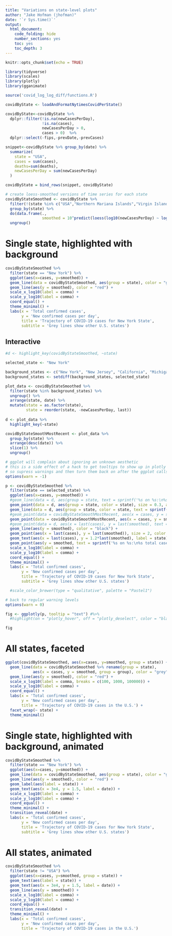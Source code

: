 ```yaml
---
title: "Variations on state-level plots"
author: "Jake Hofman (jhofman)"
date: '`r Sys.time()`'
output:
  html_document:
    code_folding: hide
    number_sections: yes
    toc: yes
    toc_depth: 3
---
```


```r
knitr::opts_chunk$set(echo = TRUE)
```

```r
library(tidyverse)
library(scales)
library(plotly)
library(gganimate)

source('covid_log_log_diff/functions.R')
```

```r
covidByState <- loadAndFormatNytimesCovidPerState()

covidByState<-covidByState %>% 
  dplyr::filter(!is.na(newCasesPerDay), 
                !is.na(cases), 
                newCasesPerDay > 0, 
                cases > 0)  %>%
  dplyr::select(-fips,-prevDate,-prevCases)

snippet<-covidByState %>% group_by(date) %>% 
  summarize(
    state = "USA",
    cases = sum(cases),
    deaths=sum(deaths),
    newCasesPerDay = sum(newCasesPerDay)
  )

covidByState = bind_rows(snippet, covidByState)

# create loess-smoothed versions of time series for each state
covidByStateSmoothed <- covidByState %>%
  filter(!(state %in% c("USA","Northern Mariana Islands","Virgin Islands","Guam"))) %>%
  group_by(state) %>%
  do(data.frame(.,
                smoothed = 10^predict(loess(log10(newCasesPerDay) ~ log10(cases), data = .), .))) %>%
  ungroup()
```

# Single state, highlighted with background
```r
covidByStateSmoothed %>%
  filter(state == "New York") %>%
  ggplot(aes(x=cases, y=smoothed)) +
  geom_line(data = covidByStateSmoothed, aes(group = state), color = "grey") +
  geom_line(aes(y = smoothed), color = "red") +
  scale_x_log10(label = comma) + 
  scale_y_log10(label = comma) +
  coord_equal() +
  theme_minimal() +
  labs(x = 'Total confirmed cases',
       y = 'New confirmed cases per day',
       title = 'Trajectory of COVID-19 cases for New York State',
       subtitle = 'Grey lines show other U.S. states')
```

## Interactive

```r

#d <- highlight_key(covidByStateSmoothed, ~state)

selected_state <- "New York"

background_states <- c("New York", "New Jersey", "California", "Michigan", "Louisiana", "Florida", "Massachusetts", "Illinois", "Pennsylvania", "Washington")
background_states <- setdiff(background_states, selected_state)

plot_data <- covidByStateSmoothed %>%
  filter(state %in% background_states) %>%
  ungroup() %>%
  arrange(state, date) %>%
  mutate(state = as.factor(state),
         state = reorder(state, -newCasesPerDay, last))
  
d <- plot_data %>%
  highlight_key(~state)

covidByStateSmoothMostRecent <- plot_data %>%
  group_by(state) %>%
  arrange(desc(date)) %>%
  slice(1) %>%
  ungroup()

# ggplot will complain about ignoring an unknown aesthetic
# this is a side effect of a hack to get tooltips to show up in plotly
# so supress warnings and then turn them back on after the ggplot calls
options(warn = -1)

p <- covidByStateSmoothed %>%
  filter(state == selected_state) %>%
  ggplot(aes(x=cases, y=smoothed)) +
  #geom_line(data = d, aes(group = state, text = sprintf('%s on %s:\n%s total cases\n%s new cases', state, date, comma(cases), comma(newCasesPerDay))), color = "grey") +
  geom_point(data = d, aes(group = state, color = state), size = 0.3, alpha = 1) +
  geom_line(data = d, aes(group = state, color = state, text = sprintf('%s on %s:\n%s total cases\n%s new cases', state, date, comma(cases), comma(newCasesPerDay))), alpha = 0.5) +
  #geom_point(data = covidByStateSmoothMostRecent, aes(x = cases, y = smoothed, group = state), size = 2, color = "grey", alpha = 0.5) +
  geom_point(data = covidByStateSmoothMostRecent, aes(x = cases, y = smoothed, group = state, color = state), size = 2, alpha = 0.5) +
  #geom_point(data = d, aes(x = last(cases), y = last(smoothed), text = sprintf('Foo')), size = 2, color = "red", alpha = 0.5) +
  geom_line(aes(y = smoothed), color = "black") +
  geom_point(aes(x = last(cases), y = last(smoothed)), size = 2, color = "black", alpha = 0.5) +
  geom_text(aes(x = last(cases), y = 1.2*last(smoothed), label = state)) +
  geom_point(aes(y = smoothed, text = sprintf('%s on %s:\n%s total cases\n%s new cases', state, date, comma(cases), comma(newCasesPerDay))), size = 0.3, alpha = 1) +
  scale_x_log10(label = comma) + 
  scale_y_log10(label = comma) +
  coord_equal() +
  theme_minimal() +
  labs(x = 'Total confirmed cases',
       y = 'New confirmed cases per day',
       title = 'Trajectory of COVID-19 cases for New York State',
       subtitle = 'Grey lines show other U.S. states')

  #scale_color_brewer(type = "qualitative", palette = "Pastel1")

# back to regular warning levels
options(warn = 0)

fig <- ggplotly(p, tooltip = "text") #%>%
  #highlight(on = "plotly_hover", off = "plotly_deselect", color = "black" )

fig
```

# All states, faceted
```r
ggplot(covidByStateSmoothed, aes(x=cases, y=smoothed, group = state)) +
  geom_line(data = covidByStateSmoothed %>% rename(group = state),
            aes(x = cases, y = smoothed, group = group), color = "grey") +
  geom_line(aes(y = smoothed), color = "red") +
  scale_x_log10(label = comma, breaks = c(100, 1000, 100000)) + 
  scale_y_log10(label = comma) +
  coord_equal() +
  labs(x = 'Total confirmed cases',
       y = 'New confirmed cases per day',
       title = 'Trajectory of COVID-19 cases in the U.S.') +
  facet_wrap(~ state) +
  theme_minimal()
```



# Single state, highlighted with background, animated
```r
covidByStateSmoothed %>%
  filter(state == "New York") %>%
  ggplot(aes(x=cases, y=smoothed)) +
  geom_line(data = covidByStateSmoothed, aes(group = state), color = "grey") +
  geom_line(aes(y = smoothed), color = "red") +
  geom_label(aes(label = state)) +
  geom_text(aes(x = 3e4, y = 1.5, label = date)) +
  scale_x_log10(label = comma) + 
  scale_y_log10(label = comma) +
  coord_equal() +
  theme_minimal() +
  transition_reveal(date) +
  labs(x = 'Total confirmed cases',
       y = 'New confirmed cases per day',
       title = 'Trajectory of COVID-19 cases for New York State',
       subtitle = 'Grey lines show other U.S. states')
```

# All states, animated
```r
covidByStateSmoothed %>%
  filter(state != "USA") %>%
  ggplot(aes(x=cases, y=smoothed, group = state)) +
  geom_text(aes(label = state)) +
  geom_text(aes(x = 3e4, y = 1.5, label = date)) +
  geom_line(aes(y = smoothed)) +
  scale_x_log10(label = comma) + 
  scale_y_log10(label = comma) +
  coord_equal() +
  transition_reveal(date) +
  theme_minimal() +
  labs(x = 'Total confirmed cases',
       y = 'New confirmed cases per day',
       title = 'Trajectory of COVID-19 cases in the U.S.')
```
